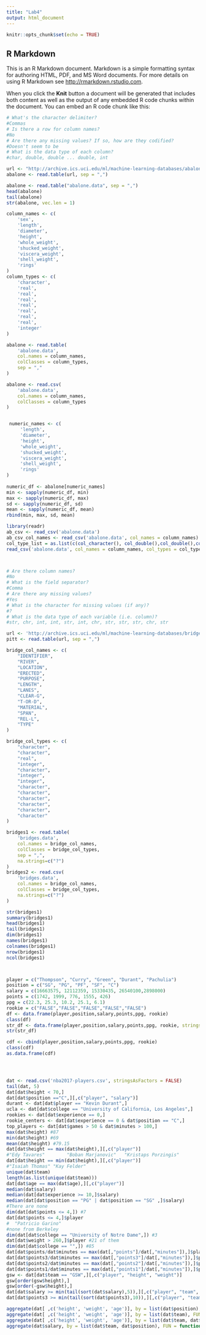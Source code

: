 ```yaml
---
title: "Lab4"
output: html_document
---
```


```r
knitr::opts_chunk$set(echo = TRUE)
```

## R Markdown

This is an R Markdown document. Markdown is a simple formatting syntax for authoring HTML, PDF, and MS Word documents. For more details on using R Markdown see <http://rmarkdown.rstudio.com>.

When you click the **Knit** button a document will be generated that includes both content as well as the output of any embedded R code chunks within the document. You can embed an R code chunk like this:

```r

# What's the character delimiter?
#Commas
# Is there a row for column names?
#No
# Are there any missing values? If so, how are they codified?
#Doesn't seem to be
# What is the data type of each column?
#char, double, double ... double, int

url <- "http://archive.ics.uci.edu/ml/machine-learning-databases/abalone/abalone.data"
abalone <- read.table(url, sep = ",")

abalone <- read.table("abalone.data", sep = ",")
head(abalone)
tail(abalone)
str(abalone, vec.len = 1)

column_names <- c(
    'sex',
    'length',
    'diameter',
    'height',
    'whole_weight',
    'shucked_weight',
    'viscera_weight',
    'shell_weight',
    'rings'
)
column_types <- c(
    'character',
    'real',
    'real',
    'real',
    'real',
    'real',
    'real',
    'real',
    'integer'   
)

abalone <- read.table(
    'abalone.data',
    col.names = column_names,
    colClasses = column_types,
    sep = ","
)

abalone <- read.csv(
    'abalone.data',
    col.names = column_names,
    colClasses = column_types
)


 numeric_names <- c(
     'length',
     'diameter',
     'height',
     'whole_weight',
     'shucked_weight',
     'viscera_weight',
     'shell_weight',
     'rings'
)
 
numeric_df <- abalone[numeric_names]
min <- sapply(numeric_df, min)
max <- sapply(numeric_df, max)
sd <- sapply(numeric_df, sd)
mean <- sapply(numeric_df, mean)
rbind(min, max, sd, mean)

library(readr)
ab_csv <- read_csv('abalone.data')
ab_csv_col_names <- read_csv('abalone.data', col_names = column_names)
col_type_list = as.list(c(col_character(), col_double(),col_double(),col_double(),col_double(),col_double(),col_double(),col_double(),col_integer() ))
read_csv('abalone.data', col_names = column_names, col_types = col_type_list)



# Are there column names?
#No
# What is the field separator?
#Comma
# Are there any missing values?
#Yes
# What is the character for missing values (if any)?
#?
# What is the data type of each variable (i.e. column)?
#str, chr, int, int, str, int, chr, str, str, str, chr, str

url <- 'http://archive.ics.uci.edu/ml/machine-learning-databases/bridges/bridges.data.version1'
pitt <- read.table(url, sep = ",")

bridge_col_names <- c(
    "IDENTIFIER",
    "RIVER",
    "LOCATION",
    "ERECTED",
    "PURPOSE",
    "LENGTH",
    "LANES",
    "CLEAR-G",
    "T-OR-D",
    "MATERIAL",
    "SPAN",
    "REL-L",
    "TYPE"
)

bridge_col_types <- c(
    "character",
    "character",
    "real",
    "integer",
    "character",
    "integer",
    "integer",
    "character",
    "character",
    "character",
    "character",
    "character",
    "character"
)

bridges1 <- read.table(
    'bridges.data',
    col.names = bridge_col_names,
    colClasses = bridge_col_types,
    sep = ",",
    na.strings=c("?")
)
bridges2 <- read.csv(
    'bridges.data',
    col.names = bridge_col_names,
    colClasses = bridge_col_types,
    na.strings=c("?")
)

str(bridges1)
summary(bridges1)
head(bridges1)
tail(bridges1)
dim(bridges1)
names(bridges1)
colnames(bridges1)
nrow(bridges1)
ncol(bridges1)



player = c("Thompson", "Curry", "Green", "Durant", "Pachulia")
position = c("SG", "PG", "PF", "SF", "C")
salary = c(16663575, 12112359, 15330435, 26540100,2898000)
points = c(1742, 1999, 776, 1555, 426)
ppg = c(22.3, 25.3, 10.2, 25.1, 6.1)
rookie = c("FALSE","FALSE","FALSE","FALSE","FALSE")
df <- data.frame(player,position,salary,points,ppg, rookie)
class(df)
str_df <- data.frame(player,position,salary,points,ppg, rookie, stringsAsFactors = "FALSE")
str(str_df)

cdf <- cbind(player,position,salary,points,ppg, rookie)
class(cdf)
as.data.frame(cdf)




dat <- read.csv('nba2017-players.csv', stringsAsFactors = FALSE)
tail(dat, 5)
dat[dat$height < 70,]
dat[dat$position =="C",][,c("player", "salary")]
durant <- dat[dat$player == "Kevin Durant",]
ucla <- dat[dat$college == "University of California, Los Angeles",]
rookies <- dat[dat$experience == 0,]
rookie_centers <- dat[dat$experience == 0 & dat$position == "C",]
top_players <- dat[dat$games > 50 & dat$minutes > 100,]
max(dat$height) #87
min(dat$height) #69
mean(dat$height) #79.15
dat[dat$height == max(dat$height),][,c("player")]
#"Edy Tavares"        "Boban Marjanovic"   "Kristaps Porzingis"
dat[dat$height == min(dat$height),][,c("player")]
#"Isaiah Thomas" "Kay Felder"   
unique(dat$team)
length(as.list(unique(dat$team)))
dat[dat$age == max(dat$age),][,c("player")]
median(dat$salary)
median(dat[dat$experience >= 10,]$salary)
median(dat[dat$position == "PG" | dat$position == "SG" ,]$salary)
#There are none
dim(dat[dat$points <= 4,]) #7
dat[dat$points <= 4,]$player
#  "Patricio Garino"
#none from Berkeley
dim(dat[dat$college == "University of Notre Dame",]) #3
dat[dat$weight > 260,]$player #21 of them
dim(dat[dat$college == "",]) #85
dat[dat$points/dat$minutes == max(dat[,"points"]/dat[,"minutes"]),]$player #westbrook
dat[dat$points3/dat$minutes == max(dat[,"points3"]/dat[,"minutes"]),]$player #steph
dat[dat$points2/dat$minutes == max(dat[,"points2"]/dat[,"minutes"]),]$player #JaVale McGee
dat[dat$points1/dat$minutes == max(dat[,"points1"]/dat[,"minutes"]),]$player #westbrook again
gsw <- dat[dat$team == "GSW",][,c("player", "height", "weight")]
gsw[order(gsw$height),]
gsw[order(-gsw$height),]
dat[dat$salary >= min(tail(sort(dat$salary),5)),][,c("player", "team", "salary")]
dat[dat$points3 >= min(tail(sort(dat$points3),10)),][,c("player", "team", "points3")]

aggregate(dat[ ,c('height', 'weight', 'age')], by = list(dat$position), FUN = mean)
aggregate(dat[ ,c('height', 'weight', 'age')], by = list(dat$team), FUN = mean)
aggregate(dat[ ,c('height', 'weight', 'age')], by = list(dat$team, dat$position), FUN = mean)
aggregate(dat$salary, by = list(dat$team, dat$position), FUN = function(x) c(med = median(x), min = min(x), max = max(x) ))
```



